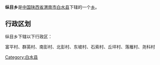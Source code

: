 {{中国乡级行政区
|行政区全称 = 纵目乡
|景观照片文件名 = 
|景观照片描述 = 
|汉语拼音 =
|其他语言 = 
|其他语言名称 = 
|位置图文件名 = 
|位置图描述 = 
|自定义图片=
|上级行政区 = [[陕西省|陕西省]][[渭南市|渭南市]][[白水县|白水县]]
|行政区类别 = [[乡级行政区|乡]]
|行政区划代码 = 
|行政区划 = 
|村委会 = 
|居委会 = 
|建置时间 = 
|领导职位 = 
|领导名称 = 
|政府驻地 = 
|毗邻 = 
|地理坐标 = 
|总面积 = 
|总人口 = 
|户籍人口 = 
|户籍人口年份 = 
|常住人口 = 
|常住人口年份 = 
|人口密度 = 
|GDP = 
|邮政编码 = 
|电话区号 = 
|官方网站 = 
|网站名称 = 
}}
'''纵目乡'''是[[中华人民共和国|中国]][[陕西省|陕西省]][[渭南市|渭南市]][[白水县|白水县]]下辖的一个[[乡级行政区|乡]]。

== 行政区划 ==
纵目乡下辖以下行政区：

富平村、群英村、南彭村、北彭村、东坡村、石索村、丘坪村、落雁村、尧科村

{{陕西小作品}}
{{白水县行政区划}}

[[Category:白水县|Category:白水县]]